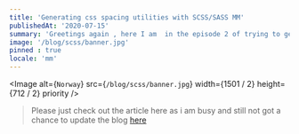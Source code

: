 ```yaml
---
title: 'Generating css spacing utilities with SCSS/SASS MM'
publishedAt: '2020-07-15'
summary: 'Greetings again , here I am  in the episode 2 of trying to generate utility classes with SCSS. ..'
image: '/blog/scss/banner.jpg'
pinned : true
locale: 'mm'
---
```


<Image
  alt={`Norway`}
  src={`/blog/scss/banner.jpg`}
  width={1501 / 2}
  height={712 / 2}
  priority
/>


> Please just check out the article here as i am busy and still not got a chance to update the blog [here](https://dev.to/riley1101/generating-css-spacing-utils-with-sass--4mll)